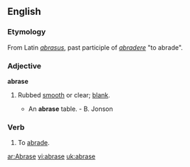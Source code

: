 ==English==
===Etymology===
From Latin ''[[abrasus]]'', past participle of ''[[abradere]]'' "to abrade".

===Adjective===
'''abrase'''
# {{obsolete}} Rubbed [[smooth]] or clear; [[blank]].
#* An '''abrase''' table. - B. Jonson

===Verb===
{{en-verb|abras|ing}}

# {{obsolete}} To [[abrade]].

[[ar:Abrase]]
[[vi:abrase]]
[[uk:abrase]]